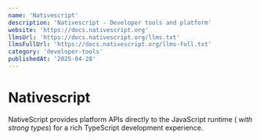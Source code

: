 ```yaml
---
name: 'Nativescript'
description: 'Nativescript - Developer tools and platform'
website: 'https://docs.nativescript.org'
llmsUrl: 'https://docs.nativescript.org/llms.txt'
llmsFullUrl: 'https://docs.nativescript.org/llms-full.txt'
category: 'developer-tools'
publishedAt: '2025-04-28'
---
```


# Nativescript

NativeScript provides platform APIs directly to the JavaScript runtime ( _with strong types_) for a rich TypeScript development experience.
